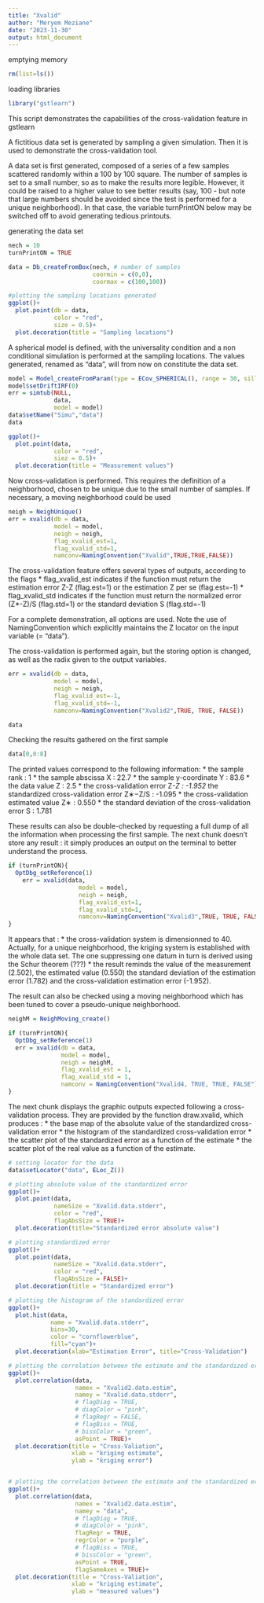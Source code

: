 ```yaml
---
title: "Xvalid"
author: "Meryem Meziane"
date: "2023-11-30"
output: html_document
---
```


emptying memory 
```r

rm(list=ls())

```

loading libraries
```r

library("gstlearn")

```

This script demonstrates the capabilities of the cross-validation feature in gstlearn 

A fictitious data set is generated by sampling a given simulation. Then it is used to demonstrate the cross-validation tool.

A data set is first generated, composed of a series of a few samples scattered randomly within a 100 by 100 square. The number of samples is set to a small number, so as to make the results more legible. However, it could be raised to a higher value to see better results (say, 100 - but note that large numbers should be avoided since the test is performed for a unique neighborhood). In that case, the variable turnPrintON below may be switched off to avoid generating tedious printouts. 

generating the data set 
```r

nech = 10
turnPrintON = TRUE

data = Db_createFromBox(nech, # number of samples 
                        coormin = c(0,0), 
                        coormax = c(100,100))

#plotting the sampling locations generated 
ggplot()+
  plot.point(db = data, 
             color = "red",
             size = 0.5)+
  plot.decoration(title = "Sampling locations")

```

A spherical model is defined, with the universality condition and a non conditional simulation is performed at the sampling locations. The values generated, renamed as "data", will from now on constitute the data set. 
```r

model = Model_createFromParam(type = ECov_SPHERICAL(), range = 30, sill = 4)
model$setDriftIRF(0)
err = simtub(NULL,
             data,
             model = model)
data$setName("Simu","data")
data

ggplot()+
  plot.point(data,
             color = "red",
             siez = 0.5)+
  plot.decoration(title = "Measurement values")

```

Now cross-validation is performed. This requires the definition of a neighborhood, chosen to be unique due to the small number of samples. If necessary, a moving neighborhood could be used
```r

neigh = NeighUnique()
err = xvalid(db = data,
             model = model, 
             neigh = neigh,
             flag_xvalid_est=1,
             flag_xvalid_std=1,
             namconv=NamingConvention("Xvalid",TRUE,TRUE,FALSE))


```


The cross-validation feature offers several types of outputs, according to the flags
* flag_xvalid_est indicates if the function must return the estimation error Z-Z (flag.est=1) or the estimation Z per se (flag.est=-1)
* flag_xvalid_std indicates if the function must return the normalized error (Z*-Z)/S (flag.std=1) or the standard deviation S (flag.std=-1)

For a complete demonstration, all options are used. Note the use of NamingConvention which explicitly maintains the Z locator on the input variable (= "data"). 

The cross-validation is performed again, but the storing option is changed, as well as the radix given to the output variables. 
```r

err = xvalid(db = data,
             model = model,
             neigh = neigh,
             flag_xvalid_est=-1, 
             flag_xvalid_std=-1,
             namconv=NamingConvention("Xvalid2",TRUE, TRUE, FALSE))

data

```

Checking the results gathered on the first sample 
```r

data[0,0:8]

```

The printed values correspond to the following information:
* the sample rank : 1
* the sample abscissa X : 22.7
* the sample y-coordinate Y : 83.6
* the data value Z : 2.5
* the cross-validation error Z*-Z : -1.952
* the standardized cross-validation error Z∗−Z/S : -1.095
* the cross-validation estimated value Z∗ : 0.550
* the standard deviation of the cross-validation error S : 1.781

These results can also be double-checked by requesting a full dump of all the information when processing the first sample. The next chunk doesn't store any result : it simply produces an output on the terminal to better understand the process. 
```r

if (turnPrintON){
  OptDbg_setReference(1)
    err = xvalid(data,
                    model = model,
                    neigh = neigh,
                    flag_xvalid_est=1, 
                    flag_xvalid_std=1,
                    namconv=NamingConvention("Xvalid3",TRUE, TRUE, FALSE))
}
```

It appears that : 
* the cross-validation system is dimensionned to 40. Actually, for a unique neighborhood, the kriging system is established with the whole data set. The one suppressing one datum in turn is derived using the Schur theorem (???)
* the result reminds the value of the measurement (2.502), the estimated value (0.550) the standard deviation of the estimation error (1.782) and the cross-validation estimation error (-1.952). 

The result can also be checked using a moving neighborhood which has been tuned to cover a pseudo-unique neighborhood. 
```r

neighM = NeighMoving_create()

if (turnPrintON){
  OptDbg_setReference(1)
  err = xvalid(db = data,
               model = model,
               neigh = neighM,
               flag_xvalid_est = 1,
               flag_xvalid_std = 1,
               namconv = NamingConvention("Xvalid4, TRUE, TRUE, FALSE"))
}

```


The next chunk displays the graphic outputs expected following a cross-validation process. They are provided by the function draw.xvalid, which produces :
* the base map of the absolute value of the standardized cross-validation error 
* the histogram of the standardized cross-validation error
* the scatter plot of the standardized error as a function of the estimate 
* the scatter plot of the real value as a function of the estimate.
```r

# setting locator for the data 
data$setLocator("data", ELoc_Z())

# plotting absolute value of the standardized error
ggplot()+
  plot.point(data,
             nameSize = "Xvalid.data.stderr", 
             color = "red",
             flagAbsSize = TRUE)+
  plot.decoration(title="Standardized error absolute value")

# plotting standardized error
ggplot()+
  plot.point(data,
             nameSize = "Xvalid.data.stderr", 
             color = "red",
             flagAbsSize = FALSE)+
  plot.decoration(title = "Standardized error")

# plotting the histogram of the standardized error 
ggplot()+
  plot.hist(data,
            name = "Xvalid.data.stderr", 
            bins=30,
            color = "cornflowerblue",
            fill="cyan")+
  plot.decoration(xlab="Estimation Error", title="Cross-Validation")

# plotting the correlation between the estimate and the standardized error
ggplot()+
  plot.correlation(data,
                   namex = "Xvalid2.data.estim", 
                   namey = "Xvalid.data.stderr",
                   # flagDiag = TRUE,
                   # diagColor = "pink",
                   # flagRegr = FALSE,
                   # flagBiss = TRUE,
                   # bissColor = "green",
                   asPoint = TRUE)+
  plot.decoration(title = "Cross-Valiation",
                  xlab = "kriging estimate",
                  ylab = "kriging error") 


# plotting the correlation between the estimate and the standardized error
ggplot()+
  plot.correlation(data,
                   namex = "Xvalid2.data.estim", 
                   namey = "data",
                   # flagDiag = TRUE,
                   # diagColor = "pink",
                   flagRegr = TRUE,
                   regrColor = "purple",
                   # flagBiss = TRUE,
                   # bissColor = "green",
                   asPoint = TRUE,
                   flagSameAxes = TRUE)+
  plot.decoration(title = "Cross-Valiation",
                  xlab = "kriging estimate",
                  ylab = "measured values") 

```



